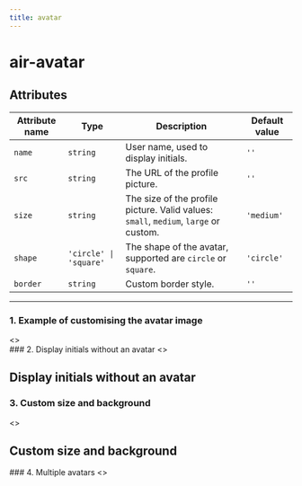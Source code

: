 ```yaml
---
title: avatar
---
```

# air-avatar
## Attributes
| Attribute name   | Type                             | Description                                         | Default value      |
| -------- | -------------------------------- | -------------------------------------------- | ----------- |
| `name`   | `string`                         | User name, used to display initials.                          | `''`        |
| `src`    | `string`                         | The URL of the profile picture.                                | `''`        |
| `size`   | `string`                         | The size of the profile picture. Valid values: `small`, `medium`, `large` or custom. | `'medium'`  |
| `shape`  | `'circle' \| 'square'`           | The shape of the avatar, supported are `circle` or `square`.                 | `'circle'`  |
| `border` | `string`                         | Custom border style.                                     | `''`        |
---
### 1. Example of customising the avatar image
<air-previewer size="large">
<>
<div style={{ textAlign: "center" }}>
  <air-avatar
    size="large"
    name="李四"
    shape="square"
    src="https://avatars.githubusercontent.com/u/146103794?v=4"
    class="air-bg-secondary"
  ></air-avatar>
</div>
</>
</air-previewer>
### 2. Display initials without an avatar
<air-previewer size="large">
<>
<div style={{ textAlign: "center" }}>
  <h2>Display initials without an avatar</h2>
  <air-avatar
    size="large"
    name="Wang Wu"
    shape="circle"
    class="air-bg-accent"
  ></air-avatar>
</div>
</>
</air-previewer>

### 3. Custom size and background
<air-previewer size="large">
<>
<div style={{ textAlign: "center" }}>
  <h2>Custom size and background</h2>
  <air-avatar
    size="5rem"
    name="Zhao Liu"
    shape="circle"
    class="air-bg-light"
  ></air-avatar>
</div>
</>
</air-previewer>
### 4. Multiple avatars
<air-previewer size="large">
<>
<div style={{ display: 'flex', gap: '1rem', justifyContent: 'center' }}>
  <air-avatar size='small' name='John Doe' shape='circle' />
  <air-avatar size='medium' name='Jane Doe' shape='square' />
  <air-avatar size='large' name='Peter Doe' shape='circle' />
</div>
</>
</air-previewer>
